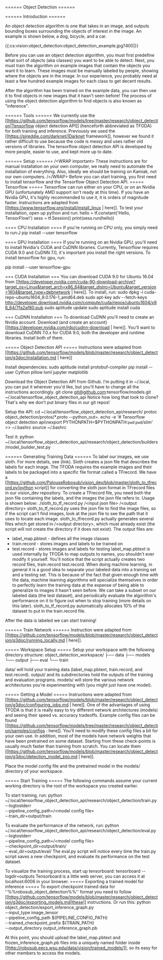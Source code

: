 ====== Object Detection ======

====== Introduction ======

An object detection algorithm is one that takes in an image, and outputs bounding boxes surrounding the objects of interest in the image. An example is shown below, a dog, bicycle, and a car.

\{\{:cs:vision:object_detection:object_detection_example.jpg?400|\}\}

Before you can use an object detection algorithm, you must first predefine what sort of objects (aka classes) you want to be able to detect. Next, you must train the algorithm on example images that contain the objects you want it to learn. These images must be manually labeled by people, showing where the objects are in the image. In our experience, you probably need at least a few hundred example images for each class to get decent results.

After the algorithm has been trained on the example data, you can then use it to find objects in new images that it hasn't seen before! The process of using the object detection algorithm to find objects is also known as "inference".

====== Tools ======
We currently use the [[https://github.com/tensorflow/models/tree/master/research/object_detection|Tensorflow object detection API]] (henceforth abbreviated as TFODA) for both training and inference. Previously we used the [[https://pjreddie.com/darknet/|Darknet framework]], however we found it rather difficult to use because the code is messy and uses rather old versions of libraries. The tensorflow object detection API is developed by more people, easier to use, and kept more up to date.

====== Setup ======
/\<WRAP important\>
These instructions are for manual installation on your own computer, we really need to automate the installation of everything. Also, ideally we should be training on Kamiak, not our own computers.
/\</WRAP\>
Before you can start training, you first need to install tensorflow and the Tensorflow Object Detection API.
===== Tensorflow =====
Tensorflow can run either on your CPU, or on an Nvidia GPU (unfortunately AMD support isn't ready at this time). If you have an Nvidia GPU, it's highly recommended to use it, it is orders of magnitude faster. Instructions are adapted from [[https://www.tensorflow.org/install/install_linux | here]]. To test your installation, open up python and run:
  hello = tf.constant('Hello, TensorFlow!')
  sess = tf.Session()
  print(sess.run(hello))

==== CPU Installation ====
If you're running on CPU only, you simply need to run:J
  pip install --user tensorflow

==== GPU Installation ====
If you're running on an Nvidia GPU, you'll need to install Nvidia's CUDA and CuDNN libraries. Currently, Tensorflow requires CUDA 9.0 and CuDNN 7.0, it's important you install the right versions. To install tensorflow for gpu, run:

  pip install --user tensorflow-gpu

=== CUDA Installation ===
You can download CUDA 9.0 for Ubuntu 16.04 from [[https://developer.nvidia.com/cuda-90-download-archive?target_os=Linux&target_arch=x86_64&target_distro=Ubuntu&target_version=1604&target_type=debnetwork | here]]. To install, run:
  sudo dpkg -i cuda-repo-ubuntu1604_9.0.176-1_amd64.deb
  sudo apt-key adv --fetch-keys \
     http://developer.download.nvidia.com/compute/cuda/repos/ubuntu1604/x86_64/7fa2af80.pub
  sudo aptitude update
  sudo aptitude install cuda
 
=== CuDNN Installation ===
To download CuDNN you'll need to create an Nvidia account. Download (and create an account) [[https://developer.nvidia.com/rdp/cudnn-download | here]]. You'll want to download CuDNN 7.0.x for CUDA 9.0, both the developer and runtime libraries. Install both of them.

===== Object Detection API =====
Instructions were adapted from [[https://github.com/tensorflow/models/blob/master/research/object_detection/g3doc/installation.md | here]]

Install dependencies:
  sudo aptitude install protobuf-compiler
  pip install --user Cython pillow lxml jupyter matplotlib

Download the Object Detection API from Github. I'm putting it in ~/.local, you can put it wherever you'd like, but you'll have to change all the instructions accordingly.
  git clone git@github.com:tensorflow/models.git ~/.local/tensorflow_object_detection_api
Notice how long that took to clone? That's why we don't put binary files in our git repos!

Setup the API:
  cd ~/.local/tensorflow_object_detection_api/research/
  protoc object_detection/protos/*.proto --python_out=.
  echo -e '# Tensorflow object detection api\nexport PYTHONPATH=$PYTHONPATH:`pwd`:`pwd`/slim' \>\> ~/.bashrc
  source ~/.bashrc

Test it:
  python ~/.local/tensorflow_object_detection_api/research/object_detection/builders/model_builder_test.py


====== Generating Training Data ======
To label our images, we use sloth. For more details, see (link). Sloth creates a json file that describes the labels for each image. The TFODA requires the example images and their labels to be packaged into a specific file format called a TFrecord. 
We have a [[https://github.com/PalouseRobosub/vision_dev/blob/master/sloth_to_tfrecord.py|python script]] for converting the sloth json format in TFrecord files in our vision_dev repository. To create a TFrecord file, you need both the json file containing the labels, and the images the json file refers to. Usage is shown below:
  ./sloth_to_tf_record.py /\<input json file\> /\<output directory\>
sloth_to_tf_record.py uses the json file to find the image files, so if the script can't find images, look at the json file to see the path that it uses to locate each image. sloth_to_tfrecord.py actually generates several files which get stored in /\<output directory\>, which must already exist (the script will not create the directory if it does not exist). The output files are:
  * label_map.pbtext - defines all the image classes
  * train.record - stores images and labels to be trained on
  * test.record - stores images and labels for testing
label_map.pbtext is used internally by TFODA to map outputs to names, you shouldn't ever modify it yourself. You'll notice that the script actually creates two record files, train.record test.record. When doing machine learning, in general it is a good idea to separate your labeled data into a training set and a testing set. This is because of the fact that given enough time with the data, machine learning algorithms will specialize themselves in order to perfectly learn the training data at the expense of being able to generalize to images it hasn't seen before. We can take a subset on our labeled data (the test dataset), and periodically evaluate the algorithm's performance on it to figure out when to stop training (more details on this later). sloth_to_tf_record.py automatically allocates 10% of the dataset to put in the train.record file.

After the data is labeled we can start training!

====== Train Network ======
Instruction were adapted from [[https://github.com/tensorflow/models/blob/master/research/object_detection/g3doc/running_locally.md | here]].

===== Workspace Setup =====
Setup your workspace with the following directory structure:
  object_detection_workspace/
  ├── data
  ├── models
  └── output
      ├── eval
      └── train

data/ will hold your training data (label_map.pbtext, train.record, and test.record). output/ and its subdirectories hold the outputs of the training and evaluation programs. models/ will store the various network architectures you're experimenting with (you might just have one model).

===== Getting a Model =====
Instructions were adapted from [[https://github.com/tensorflow/models/blob/master/research/object_detection/g3doc/configuring_jobs.md | here]].
One of the advantages of using TFODA is that it is really easy to try different network architectures (models) and seeing their speed vs. accuracy tradeoffs. Example config files can be found [[https://github.com/tensorflow/models/tree/master/research/object_detection/samples/configs : here]]. You'll need to modify these config files a bit for your own use. In addition, most of the models have network weights that have been pretrained on some dataset. Starting from these check-points is usually much faster than training from scratch. You can locate them [[https://github.com/tensorflow/models/blob/master/research/object_detection/g3doc/detection_model_zoo.md | here]].

Place the model config file and the pretrained  model in the models/ directory of your workspace.

===== Start Training =====
The following commands assume your current working directory is the root of the workspace you created earlier. 

To start training, run:
  python ~/.local/tensorflow_object_detection_api/research/object_detection/train.py \
    --logtostderr \
    --pipeline_config_path=/\<model config file\> \
    --train_dir=output/train

To evaluate the performance of the network, run:
  python ~/.local/tensorflow_object_detection_api/research/object_detection/eval.py \
    --logtostderr \
    --pipeline_config_path=/\<model config file\> \
    --checkpoint_dir=output/train/ \
    --eval_dir=output/eval/
The eval.py script will notice every time the train.py script saves a new checkpoint, and evaluate its performance on the test dataset.

To visualize the training process, start up tensorboard:
  tensorboard --logdir=outputs
Tensorboard is a little web server, you can access it at localhost:6006 in your browser.
===== Exporting a trained model for inference =====
To export checkpoint trained data for ''%%robosub_object_detection%%'' format you need to follow [[https://github.com/tensorflow/models/blob/master/research/object_detection/g3doc/exporting_models.md|these]] instructions. Or run this:
  python object_detection/export_inference_graph.py \
      --input_type image_tensor \
      --pipeline_config_path $\{PIPELINE_CONFIG_PATH\} \
      --trained_checkpoint_prefix $\{TRAIN_PATH\} \
      --output_directory output_inference_graph.pb

At this point, you should upload the label_map.pbtext and frozen_inference_graph.pb files into a uniquely named folder inside [[http://robosub.eecs.wsu.edu/data/vision/trained_models/]], so its easy for other members to access the models.
